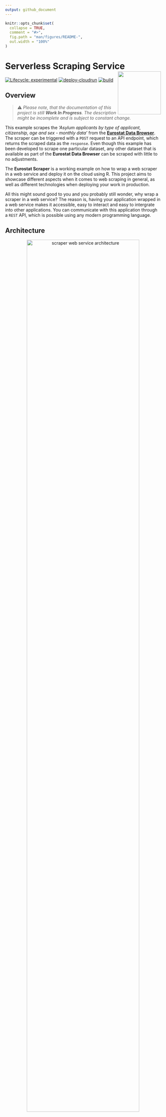 ```yaml
---
output: github_document
---
```


<!-- README.md is generated from README.Rmd. Please edit that file -->

```r
knitr::opts_chunk$set(
  collapse = TRUE,
  comment = "#>",
  fig.path = "man/figures/README-",
  out.width = "100%"
)
```

# Serverless Scraping Service<img src="man/figures/logo.png" align="right" height="139"/>

<!-- badges: start -->

[![Lifecycle: experimental](https://lifecycle.r-lib.org/articles/figures/lifecycle-experimental.svg)](https://lifecycle.r-lib.org/articles/stages.html#experimental) [![deploy-cloudrun](https://github.com/data-for-good-concepts/eurostat-scraper/actions/workflows/deploy-cloudrun.yaml/badge.svg)](https://github.com/data-for-good-concepts/eurostat-scraper/actions/workflows/deploy-cloudrun.yaml)
[![build](https://github.com/data-for-good-concepts/eurostat-scraper/actions/workflows/dry-run-docker-build.yaml/badge.svg)](https://github.com/data-for-good-concepts/eurostat-scraper/actions/workflows/dry-run-docker-build.yaml)

<!-- badges: end -->

## Overview

> ⚠️ _Please note, that the documentation of this project is still 
**Work In Progress**. The description might be incomplete and is subject to 
constant change._  

This example scrapes the _'Asylum applicants by type of applicant, citizenship, age and sex - monthly data'_ 
from the [**Eurostat Data Browser**](https://ec.europa.eu/eurostat/databrowser/view/MIGR_ASYAPPCTZM/default/table?lang=en). 
The scraper can be triggered with a `POST` request to an API endpoint, which 
returns the scraped data as the `response`. Even though this example has been 
developed to scrape one particular dataset, any other dataset that is available
as part of the **Eurostat Data Browser** can be scraped with little to no 
adjustments.

The **Eurostat Scraper** is a working example on how to wrap a web scraper in a 
web service and deploy it on the cloud using R. This project aims to showcase 
different aspects when it comes to web scraping in general, as well as different
technologies when deploying your work in production.

All this might sound good to you and you probably still wonder, why wrap a 
scraper in a web service? The reason is, having your application wrapped in a 
web service makes it accessible, easy to interact and easy to intergrate into
other applications. You can communicate with this application through 
a `REST` API, which is possible using any modern programming language.

## Architecture

<p align="center">
  <img src="man/figures/architecture.png" width="85%" alt="scraper web service architecture"/>
</p>

## Prerequisites

- In order to run this service locally, you need to have a [Firefox](https://www.mozilla.org/) client installed on your machine.
- In order to deploy this image on Google Cloud, you will need a [Google Cloud Account](https://cloud.google.com/) and a project.
- You then also must [enable the Cloud Build API](https://console.cloud.google.com/apis/library/cloudbuild.googleapis.com)
as well and [enable the Cloud Run API](https://console.cloud.google.com/apis/library/run.googleapis.com).
- To deploy this service from the command line you need to install [gcloud CLI](https://cloud.google.com/sdk/docs/install).
- To deploy this service using `GitHub Actions` you need to export `Service 
Account` credentials. See [Using GitHub Actions](#using-github-actions) for more information.

When using a depolyed version of this project, you don't need to worry about the
`Firefox` client, as it will be installed as part of the `Docker` image. 
Further, following tools and technologies will be highlighted or are heavily in
use as part of this concept - `RSelenium`, `plumber`, `Docker`,
`Google Cloud Build`, `Google Cloud Run` and `GitHub Actions`.

## Usage

In order to launch the scraping service locally, install the necessary
dependencies and start the web service by executing following commands in your 
R console. 

```r
renv::restore()
source('src/server.R')
```

### Trigger scraping job

Start a scraping job by making a `POST` request to the trigger endpoint. 
When you are working locally, replace `<URL>` with `localhost:8080`. When you 
have the web service deployed on Google Cloud Run, use your Cloud Run service 
URL.

```bash
# bash
curl --location --request POST '<URL>/api/v1/scraper/job' \
--header 'Content-Type: application/json' \
--data-raw '{
   "url": "https://ec.europa.eu/eurostat/databrowser/view/MIGR_ASYAPPCTZM/default/table?lang=en",
   "dataset":[
      {
         "dimension":"Age class",
         "filter":[
            "[Y_LT14]",
            "[Y14-17]"
         ]
      },
      {
         "dimension":"Country of citizenship",
         "filter":[
            "[UA]"
         ]
      }
   ]
}'
```

```r
# R
httr::POST(
  '<URL>/api/v1/scraper/job', 
  body = list(
           url = "https://ec.europa.eu/eurostat/databrowser/view/MIGR_ASYAPPCTZM/default/table?lang=en",
           dataset = list(
                       list(
                         dimension = 'Age class', 
                         filter    = list('[Y_LT14]', '[Y14-17]')
                       ),
                       list(
                         dimension = 'Country of citizenship',
                         filter    = list('[UA]')
                       )
                     )
         ),
  encode = "json"
)

```

As a response the scraping service will return the requested dataset as `JSON`.

```js
[
    {
        "DATAFLOW": "ESTAT:MIGR_ASYAPPCTZM(1.0)",
        "LAST UPDATE": "11/11/22 23:00:00",
        "freq": "M",
        "unit": "PER",
        "citizen": "UA",
        "sex": true,
        "age": "Y14-17",
        "asyl_app": "ASY_APP",
        "geo": "AT",
        "TIME_PERIOD": "2021-12",
        "OBS_VALUE": 0
    },
    {
        "DATAFLOW": "ESTAT:MIGR_ASYAPPCTZM(1.0)",
        "LAST UPDATE": "11/11/22 23:00:00",
        "freq": "M",
        "unit": "PER",
        "citizen": "UA",
        "sex": true,
        "age": "Y14-17",
        "asyl_app": "ASY_APP",
        "geo": "AT",
        "TIME_PERIOD": "2022-01",
        "OBS_VALUE": 0
    },
    ...
]
```

## Deployment

> ℹ️️️️️ _Documentation on IAM permissions need to be added. Further documentation 
on Service Account usage and permissions is currently missing._  

The following steps will walk you through the steps to create a `build` of this 
project using [`Google Cloud Build`](https://cloud.google.com/build/docs/overview#:~:text=Cloud%20Build%20is%20a%20service,Docker%20containers%20or%20Java%20archives.) and then deploy it on [`Google Cloud Run`](https://cloud.google.com/run/docs/overview/what-is-cloud-run).

In case you want to modify deployment parameters, feel free to adjust the 
`cloudbuild.yaml` according to your needs.

### Using the terminal

Once `gcloud CLI` is installed, execute the following command in the terminal 
in order to login to your Googgle Account and to authenticate subsequent 
commands to deploy your service on Google Cloud. This command will open a 
browser prompt that will ask you to `Sign in with Google` and to grant
`Google Cloud SDK` access to your Google account.

```bash
gcloud auth login
```

Set the project in which the web service is deployed to. Make sure to replace 
`PROJECT_ID` with your own project id.

```bash
gcloud config set project <PROJECT_ID>
```

You can then deploy this service on Google Cloud by executing the following 
command. Make sure to replace `<REGION>` with the [Google Cloud region](https://cloud.google.com/compute/docs/regions-zones), 
you want to use for the deployment of your web service.

```bash
gcloud builds submit --region='<REGION>'
```

You can see the logs of the build in the [Cloud Build History](https://console.cloud.google.com/cloud-build).
In case you don't see your `build `, make sure you have selected your region in 
the dropdown. When deploying for the first time, the build process can take 
up-to 25min. Subsequent deployments should be done in less than 5min, as we 
then make use of `cached` Docker images. Once the build is done, you will see 
your deployment on the [Cloud Run Overview](https://console.cloud.google.com/run).

### Using GitHub Actions

The `GitHub Actions` workflow in this project is setup in a way, that with every 
`push` to the `main` branch the `deploy-cloudrun` workflow will be triggered.
That workflow will automatically build the image in `Cloud Build` and deploy it 
on `Cloud Run`.

```yaml
name: deploy-cloudrun
on:
  push:
    branches:
      - 'main'
...
```

The `deploy-cloudrun` workflow uses the `google-github-actions/auth@v1` with a 
`Service Account JSON key` to authenticate with Google Cloud. The `JSON`  key 
is stored as a Github secret and is named `GC_SA_ADMNIN_KEY`.

```yaml
- name: 'Authenticate GCP 🔐'
  id: 'auth'
  uses: 'google-github-actions/auth@v1'
  with:
    credentials_json: '${{ secrets.GC_SA_ADMNIN_KEY }}'
```

Once the workflow is done, you will see your deployment on the [Cloud Run Overview](https://console.cloud.google.com/run).

---
Please note that this project is released with a [Contributor Code of Conduct](CODE_OF_CONDUCT.md).
By participating in this project you agree to abide by its terms.
